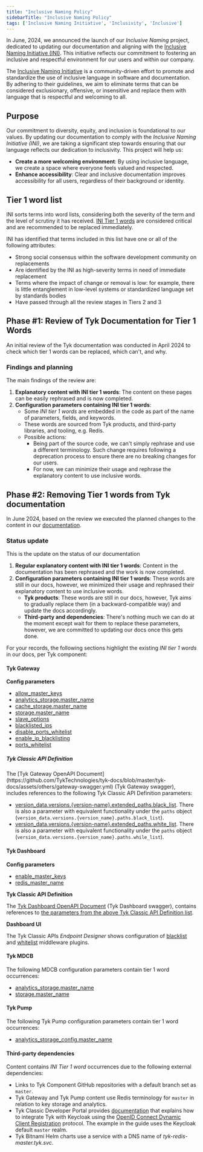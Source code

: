 ```yaml
---
title: "Inclusive Naming Policy"
sidebarTitle: "Inclusive Naming Policy"
tags: ['Inclusive Naming Initiative', 'Inclusivity', 'Inclusive']
---
```


In June, 2024, we announced the launch of our *Inclusive Naming* project, dedicated to updating our documentation and aligning with the [Inclusive Naming Initiative (INI)](https://inclusivenaming.org). This initiative reflects our commitment to fostering an inclusive and respectful environment for our users and within our company.

The [Inclusive Naming Initiative](https://inclusivenaming.org/) is a community-driven effort to promote and standardize the use of inclusive language in software and documentation. By adhering to their guidelines, we aim to eliminate terms that can be considered exclusionary, offensive, or insensitive and replace them with language that is respectful and welcoming to all.

## Purpose

Our commitment to diversity, equity, and inclusion is foundational to our values. By updating our documentation to comply with the *Inclusive Naming Initiative (INI)*, we are taking a significant step towards ensuring that our language reflects our dedication to inclusivity. This project will help us:

- **Create a more welcoming environment**: By using inclusive language, we create a space where everyone feels valued and respected.
- **Enhance accessibility**: Clear and inclusive documentation improves accessibility for all users, regardless of their background or identity.

## Tier 1 word list

INI sorts terms into word lists, considering both the severity of the term and the level of scrutiny it has received. [INI Tier 1 words](https://inclusivenaming.org/word-lists/tier-1) are considered critical and are recommended to be replaced immediately.

INI has identified that terms included in this list have one or all of the following attributes:

- Strong social consensus within the software development community on replacements
- Are identified by the INI as high-severity terms in need of immediate replacement
- Terms where the impact of change or removal is low: for example, there is little entanglement in low-level systems or standardized language set by standards bodies
- Have passed through all the review stages in Tiers 2 and 3

## Phase #1: Review of Tyk Documentation for Tier 1 Words

An initial review of the Tyk documentation was conducted in April 2024 to check which tier 1 words can be replaced, which can't, and why.

### Findings and planning
The main findings of the review are:

1. **Explanatory content with INI tier 1 words**: The content on these pages can be easily rephrased and is now completed.
2. **Configuration parameters containing INI tier 1 words**:
   - Some *INI tier 1 words* are embedded in the code as part of the name of parameters, fields, and keywords.
   - These words are sourced from Tyk products, and third-party libraries, and tooling, e.g. Redis.
   - Possible actions:
     - Being part of the source code, we can't simply rephrase and use a different terminology. Such change requires following a deprecation process to ensure there are no breaking changes for our users.
     - For now, we can minimize their usage and rephrase the explanatory content to use inclusive words.

   
## Phase #2: Removing Tier 1 words from Tyk documentation

In June 2024, based on the review we executed the planned changes to the content in our [documentation](https://github.com/tykTechnologies/tyk-docs/).

### Status update
This is the update on the status of our documentation
1. **Regular explanatory content with INI tier 1 words**: Content in the documentation has been rephrased and the work is now completed. 
2. **Configuration parameters containing INI tier 1 words**: These words are still in our docs, however, we minimized their usage and rephrased their explanatory content to use inclusive words.
   - **Tyk products**: These words are still in our docs, however, Tyk aims to gradually replace them (in a backward-compatible way) and update the docs accordingly.
   - **Third-party and dependencies**: There's nothing much we can do at the moment except wait for them to replace these parameters, however, we are committed to updating our docs once this gets done.

For your records, the following sections highlight the existing *INI tier 1 words* in our docs, per Tyk component:

#### Tyk Gateway

**Config parameters**

- [allow_master_keys](/tyk-oss-gateway/configuration#allow_master_keys)
- [analytics_storage.master_name](/tyk-oss-gateway/configuration#analytics_storagemaster_name)
- [cache_storage.master_name](/tyk-oss-gateway/configuration#cache_storagemaster_name)
- [storage.master_name](/tyk-oss-gateway/configuration#storagemaster_name)
- [slave_options](/tyk-oss-gateway/configuration#slave_options)
- [blacklisted_ips](/api-management/gateway-config-tyk-classic#ip-access-control)
- [disable_ports_whitelist](/key-concepts/tcp-proxy#allowing-specific-ports)
- [enable_ip_blacklisting](/api-management/gateway-config-tyk-classic#ip-access-control)
- [ports_whitelist](/key-concepts/tcp-proxy#allowing-specific-ports)

<h5 id="gw-classic-api-definition">Tyk Classic API Definition</h5>
The [Tyk Gateway OpenAPI Document](https://github.com/TykTechnologies/tyk-docs/blob/master/tyk-docs/assets/others/gateway-swagger.yml) (Tyk Gateway swagger), includes references to the following Tyk Classic API Definition parameters:

- [version_data.versions.\{version-name\}.extended_paths.black_list](/api-management/traffic-transformation/block-list#api-definition). There is also a parameter with equivalent functionality under the `paths` object (`version_data.versions.{version_name}.paths.black_list`).
- [version_data.versions.\{version-name\}.extended_paths.white_list](/api-management/traffic-transformation/allow-list#api-definition). There is also a parameter with equivalent functionality under the `paths` object (`version_data.versions.{version_name}.paths.while_list`).

#### Tyk Dashboard

**Config parameters**
- [enable_master_keys](/tyk-dashboard/configuration#enable_master_keys)
- [redis_master_name](/tyk-dashboard/configuration#redis_master_name)

**Tyk Classic API Definition**

The [Tyk Dashboard OpenAPI Document](https://github.com/TykTechnologies/tyk-docs/blob/master/tyk-docs/assets/others/dashboard-swagger.yml) (Tyk Dashboard swagger), contains references to [the parameters from the above Tyk Classic API Definition list](#gw-classic-api-definition).

**Dashboard UI**

The Tyk Classic APIs *Endpoint Designer* shows configuration of [blacklist](/api-management/traffic-transformation/block-list#api-designer) and [whitelist](/api-management/traffic-transformation/allow-list#api-definition) middleware plugins.
    
#### Tyk MDCB

The following MDCB configuration parameters contain tier 1 word occurrences:
- [analytics_storage.master_name](/tyk-multi-data-centre/mdcb-configuration-options#analytics_storagemaster_name)
- [storage.master_name](/tyk-multi-data-centre/mdcb-configuration-options#storagemaster_name)

#### Tyk Pump

The following Tyk Pump configuration parameters contain tier 1 word occurrences:
- [analytics_storage_config.master_name](/tyk-pump/tyk-pump-configuration/tyk-pump-environment-variables#analytics_storage_configmaster_name)

#### Third-party dependencies 

Content contains *INI Tier 1 word* occurrences due to the following external dependencies:
- Links to Tyk Component GitHub repositories with a default branch set as `master`. 
- Tyk Gateway and Tyk Pump content use Redis terminology for `master` in relation to key storage and analytics. 
- Tyk Classic Developer Portal provides [documentation](/tyk-developer-portal/tyk-portal-classic/keycloak-dcr) that explains how to integrate Tyk with Keycloak using the [OpenID Connect Dynamic Client Registration](https://tools.ietf.org/html/rfc7591) protocol. The example in the guide uses the Keycloak default `master` realm.
- Tyk Bitnami Helm charts use a service with a DNS name of *tyk-redis-master.tyk.svc*.
